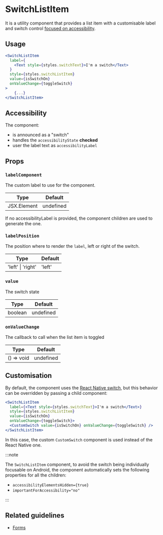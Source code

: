 
# SwitchListItem

It is a utility component that provides a list item with a customisable label and switch control [focused on accessibility](#accessibility).

## Usage

```jsx
<SwitchListItem
  label={
    <Text style={styles.switchText}>I'm a switch</Text>
  }
  style={styles.switchListItem}
  value={isSwitchOn}
  onValueChange={toggleSwitch}
>
    {...}
</SwitchListItem>
```

## Accessibility

The component:

- is announced as a "switch"
- handles the `accessibilityState` **checked**
- user the label text as `accessibilityLabel`

## Props

### <Required /> `labelComponent`

The custom label to use for the component.

| Type        | Default   |
| ----------- | --------- |
| JSX.Element | undefined |

If no accessibilityLabel is provided, the component children are used to generate the one.

### `labelPosition`

The position where to render the `label`, left or right of the switch.

| Type              | Default |
| ----------------- | ------- |
| 'left' \| 'right' | 'left'  |

### <Required /> `value`

The switch state

| Type    | Default   |
| ------- | --------- |
| boolean | undefined |

### <Required /> `onValueChange`

The callback to call when the list item is toggled

| Type       | Default   |
| ---------- | --------- |
| () => void | undefined |

## Customisation

By default, the component uses the [React Native switch](https://reactnative.dev/docs/switch), but this behavior can be overridden by passing a child component:

```jsx
<SwitchListItem
  label={<Text style={styles.switchText}>I'm a switch</Text>}
  style={styles.switchListItem}
  value={isSwitchOn}
  onValueChange={toggleSwitch}>
  <CustomSwitch value={isSwitchOn} onValueChange={toggleSwitch} />
</SwitchListItem>
```

In this case, the custom `CustomSwitch` component is used instead of the React Native one.

:::note

The `SwitchListItem` component, to avoid the switch being individually focusable on Android, the component automatically sets the following properties for all the children:

- `accessibilityElementsHidden={true}`
- `importantForAccessibility="no"`

:::

## Related guidelines

- [Forms](../../../website/guidelines/forms.md)
